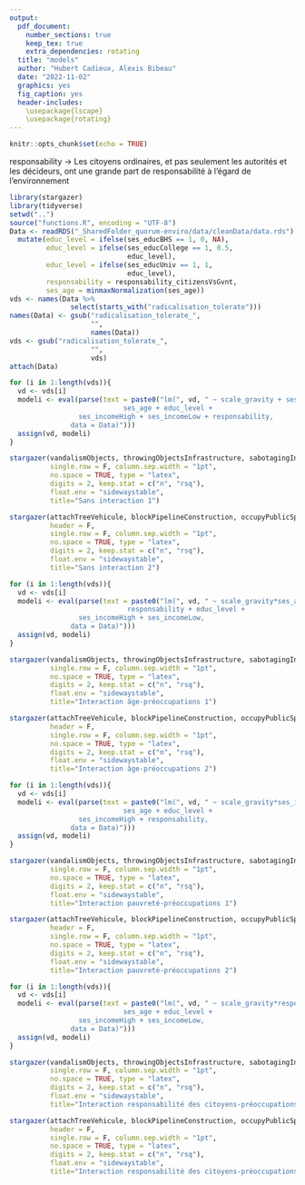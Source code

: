 ```yaml
---
output:
  pdf_document:
    number_sections: true
    keep_tex: true
    extra_dependencies: rotating
  title: "models"
  author: "Hubert Cadieux, Alexis Bibeau"
  date: "2022-11-02"
  graphics: yes
  fig_caption: yes
  header-includes:
    \usepackage{lscape}
    \usepackage{rotating}
---
```


```r
knitr::opts_chunk$set(echo = TRUE)
```

responsability -> Les citoyens ordinaires, et pas seulement les autorités et les décideurs, ont une grande part de responsabilité à l'égard de l'environnement

```r
library(stargazer)
library(tidyverse)
setwd("..")
source("functions.R", encoding = "UTF-8")
Data <- readRDS("_SharedFolder_quorum-enviro/data/cleanData/data.rds") %>%
  mutate(educ_level = ifelse(ses_educBHS == 1, 0, NA),
         educ_level = ifelse(ses_educCollege == 1, 0.5,
                             educ_level),
         educ_level = ifelse(ses_educUniv == 1, 1,
                             educ_level),
         responsability = responsability_citizensVsGvnt,
         ses_age = minmaxNormalization(ses_age))
vds <- names(Data %>% 
               select(starts_with("radicalisation_tolerate")))
names(Data) <- gsub("radicalisation_tolerate_",
                    "",
                    names(Data))
vds <- gsub("radicalisation_tolerate_",
                    "",
                    vds)
attach(Data)
```


```r
for (i in 1:length(vds)){
  vd <- vds[i]
  modeli <- eval(parse(text = paste0("lm(", vd, " ~ scale_gravity + ses_gender_male +
                            ses_age + educ_level +
                 ses_incomeHigh + ses_incomeLow + responsability,
               data = Data)")))
  assign(vd, modeli)
}
```

```r
stargazer(vandalismObjects, throwingObjectsInfrastructure, sabotagingInfrastructure, violatingPowerful, fightPolice, blockBridgeRoad, header = F,
          single.row = F, column.sep.width = "1pt",
          no.space = TRUE, type = "latex",
          digits = 2, keep.stat = c("n", "rsq"),
          float.env = "sidewaystable",
          title="Sans interaction 1")
```

```r
stargazer(attachTreeVehicule, blockPipelineConstruction, occupyPublicSpace, manifestation, divest, boycott, signPetition,
          header = F,
          single.row = F, column.sep.width = "1pt",
          no.space = TRUE, type = "latex",
          digits = 2, keep.stat = c("n", "rsq"),
          float.env = "sidewaystable",
          title="Sans interaction 2")
```


```r
for (i in 1:length(vds)){
  vd <- vds[i]
  modeli <- eval(parse(text = paste0("lm(", vd, " ~ scale_gravity*ses_age + ses_gender_male +
                             responsability + educ_level +
                 ses_incomeHigh + ses_incomeLow,
               data = Data)")))
  assign(vd, modeli)
}
```

```r
stargazer(vandalismObjects, throwingObjectsInfrastructure, sabotagingInfrastructure, violatingPowerful, fightPolice, blockBridgeRoad, header = F,
          single.row = F, column.sep.width = "1pt",
          no.space = TRUE, type = "latex",
          digits = 2, keep.stat = c("n", "rsq"),
          float.env = "sidewaystable",
          title="Interaction âge-préoccupations 1")
```

```r
stargazer(attachTreeVehicule, blockPipelineConstruction, occupyPublicSpace, manifestation, divest, boycott, signPetition,
          header = F,
          single.row = F, column.sep.width = "1pt",
          no.space = TRUE, type = "latex",
          digits = 2, keep.stat = c("n", "rsq"),
          float.env = "sidewaystable",
          title="Interaction âge-préoccupations 2")
```


```r
for (i in 1:length(vds)){
  vd <- vds[i]
  modeli <- eval(parse(text = paste0("lm(", vd, " ~ scale_gravity*ses_incomeLow + ses_gender_male +
                            ses_age + educ_level +
                 ses_incomeHigh + responsability,
               data = Data)")))
  assign(vd, modeli)
}
```

```r
stargazer(vandalismObjects, throwingObjectsInfrastructure, sabotagingInfrastructure, violatingPowerful, fightPolice, blockBridgeRoad, header = F,
          single.row = F, column.sep.width = "1pt",
          no.space = TRUE, type = "latex",
          digits = 2, keep.stat = c("n", "rsq"),
          float.env = "sidewaystable",
          title="Interaction pauvreté-préoccupations 1")
```

```r
stargazer(attachTreeVehicule, blockPipelineConstruction, occupyPublicSpace, manifestation, divest, boycott, signPetition,
          header = F,
          single.row = F, column.sep.width = "1pt",
          no.space = TRUE, type = "latex",
          digits = 2, keep.stat = c("n", "rsq"),
          float.env = "sidewaystable",
          title="Interaction pauvreté-préoccupations 2")
```


```r
for (i in 1:length(vds)){
  vd <- vds[i]
  modeli <- eval(parse(text = paste0("lm(", vd, " ~ scale_gravity*responsability + ses_gender_male +
                            ses_age + educ_level +
                 ses_incomeHigh + ses_incomeLow,
               data = Data)")))
  assign(vd, modeli)
}
```

```r
stargazer(vandalismObjects, throwingObjectsInfrastructure, sabotagingInfrastructure, violatingPowerful, fightPolice, blockBridgeRoad, header = F,
          single.row = F, column.sep.width = "1pt",
          no.space = TRUE, type = "latex",
          digits = 2, keep.stat = c("n", "rsq"),
          float.env = "sidewaystable",
          title="Interaction responsabilité des citoyens-préoccupations 1")
```

```r
stargazer(attachTreeVehicule, blockPipelineConstruction, occupyPublicSpace, manifestation, divest, boycott, signPetition,
          header = F,
          single.row = F, column.sep.width = "1pt",
          no.space = TRUE, type = "latex",
          digits = 2, keep.stat = c("n", "rsq"),
          float.env = "sidewaystable",
          title="Interaction responsabilité des citoyens-préoccupations 2")
```